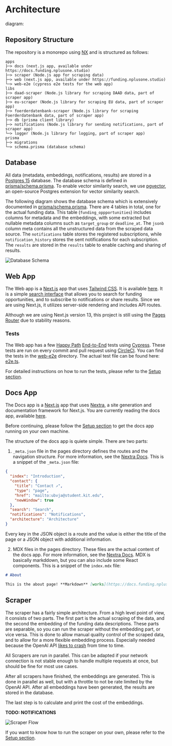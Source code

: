 
# Architecture

diagram:

## Repository Structure

The repository is a monorepo using [NX](https://nx.dev/) and is structured as follows:

```
apps
├─> docs (next.js app, available under https://docs.funding.nplusone.studio)
├─> scraper (Node.js app for scraping data)
├─> web (next.js app, available under https://funding.nplusone.studio)
└─> web-e2e (cypress e2e tests for the web app)
libs
├─> daad-scraper (Node.js library for scraping DAAD data, part of scraper app)
├─> eu-scraper (Node.js library for scraping EU data, part of scraper app)
├─> foerderdatenbank-scraper (Node.js library for scraping Foerderdatenbank data, part of scraper app)
├─> db (prisma client library)
├─> notifications (Node.js library for sending notifications, part of scraper app)
└─> logger (Node.js library for logging, part of scraper app)
prisma
├─> migrations
└─> schema.prisma (database schema)
```

## Database

All data (metadata, embeddings, notifications, results) are stored in a [Postgres 15](https://www.postgresql.org/) database. The database schema is defined in [prisma/schema.prisma](https://github.com/Code42Cate/funding/blob/main/prisma/schema.prisma). To enable vector similarity search, we use [pgvector](https://github.com/pgvector/pgvector), an open-source Postgres extension for vector similarity search.

The following diagram shows the database schema which is extensively documented in [prisma/schema.prisma](https://github.com/Code42Cate/funding/blob/main/prisma/schema.prisma). There are 4 tables in total, one for the actual funding data. This table (`funding_oppportunities`) includes columns for metadata and the embeddings, with some extracted but nullable metadata columns such as `target_group` or `deadline_at`. The `jsonb` column meta contains all the unstructured data from the scraped data source. The `notifications` table stores the registered subscriptions, while `notification_history` stores the sent notifications for each subscription. The `results` are stored in the `results` table to enable caching and sharing of results.

<Image src="/db-schema.png" alt="Database Schema" width={500} height={500} />

## Web App

The Web app is a [Next.js](https://nextjs.org/) app that uses [Tailwind CSS](https://tailwindcss.com/). It is available [here](https://funding.nplusone.studio). It is a simple [search interface](/interface) that allows you to search for funding opportunities, and to subscribe to notifications or share results. Since we are using Next.js, it utilizes server-side rendering and includes API routes.

Although we are using Next.js version 13, this project is still using the [Pages Router](https://nextjs.org/docs/pages) due to stability reasons.

### Tests

The Web app has a few [Happy Path](https://en.wikipedia.org/wiki/Happy_path) [End-to-End](https://circleci.com/blog/what-is-end-to-end-testing/#:~:text=End%2Dto%2Dend%20testing%2C,simulates%20a%20real%2Dworld%20scenario.) tests using [Cypress](https://www.cypress.io/). These tests are run on every commit and pull request using [CircleCI](https://circleci.com/). You can find the tests in the [web-e2e](https://github.com/Code42Cate/funding/tree/main/apps/web-e2e) directory. The actual test file can be found here: [e2e.ts](https://github.com/Code42Cate/funding/blob/main/apps/web-e2e/src/e2e/app.cy.ts).

For detailed instructions on how to run the tests, please refer to the [Setup section](/setup).

## Docs App

The Docs app is a [Next.js](https://nextjs.org/) app that uses [Nextra](https://nextra.site/), a site generation and documentation framework for Next.js. You are currently reading the docs app, available [here](https://docs.funding.nplusone.studio).

Before continuing, please follow the [Setup section](/setup) to get the docs app running on your own machine.

The structure of the docs app is quiete simple. There are two parts:

1. `_meta.json` file in the pages directory defines the routes and the navigation structure. For more information, see the [Nextra Docs](https://nextra.site/docs/guide/organize-files). This is a snippet of the `_meta.json` file:

```json
{
  "index": "Introduction",
  "contact": {
    "title": "Contact ↗",
    "type": "page",
    "href": "mailto:ubvja@student.kit.edu",
    "newWindow": true
  },
  "search": "Search",
  "notifications": "Notifications",
  "architecture": "Architecture"
}
```

Every key in the JSON object is a route and the value is either the title of the page or a JSON object with additional information.

2. MDX files in the pages directory. These files are the actual content of the docs app. For more information, see the [Nextra Docs](https://nextra.site/docs/guide/markdown). MDX is basically markddown, but you can also include some React components. This is a snippet of the `index.mdx` file:

```markdown
# About

This is the about page! **Markdown** [works](https://docs.funding.nplusone.studio/architecture) great!
```

## Scraper

The scraper has a fairly simple architecture. From a high level point of view, it consists of two parts. The first part is the actual scraping of the data, and the second the embedding of the funding data descriptions. These parts are separable, so you can run the scraper without the embedding part, or vice versa. This is done to allow manual quality control of the scraped data, and to allow for a more flexible embedding process. Especially needed because the OpenAI API [likes to crash](https://status.openai.com/) from time to time.

All Scrapers are run in parallel. This can be adapted if your network connection is not stable enough to handle multiple requests at once, but should be fine for most use cases.

After all scrapers have finished, the embeddings are generated. This is done in parallel as well, but with a throttle to not be rate limited by the OpenAI API. After all embeddings have been generated, the results are stored in the database.

The last step is to calculate and print the cost of the embeddings.

**TODO: NOTIFICATIONS**

<Image src="/scraper-flow.svg" alt="Scraper Flow" width={500} height={500} />

If you want to know how to run the scraper on your own, please refer to the [Setup section](/setup).
